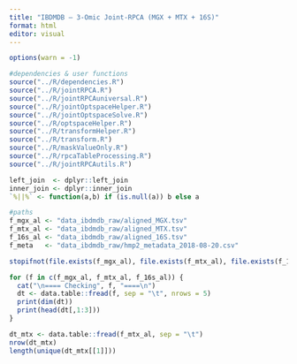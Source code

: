 ```yaml
---
title: "IBDMDB — 3-Omic Joint-RPCA (MGX + MTX + 16S)"
format: html
editor: visual
---
```


```r
options(warn = -1)

#dependencies & user functions
source("../R/dependencies.R")
source("../R/jointRPCA.R")
source("../R/jointRPCAuniversal.R")
source("../R/jointOptspaceHelper.R")
source("../R/jointOptspaceSolve.R")
source("../R/optspaceHelper.R")
source("../R/transformHelper.R")
source("../R/transform.R")
source("../R/maskValueOnly.R")
source("../R/rpcaTableProcessing.R")
source("../R/jointRPCAutils.R")

left_join  <- dplyr::left_join
inner_join <- dplyr::inner_join
`%||%` <- function(a,b) if (is.null(a)) b else a

#paths 
f_mgx_al <- "data_ibdmdb_raw/aligned_MGX.tsv"
f_mtx_al <- "data_ibdmdb_raw/aligned_MTX.tsv"
f_16s_al <- "data_ibdmdb_raw/aligned_16S.tsv"
f_meta   <- "data_ibdmdb_raw/hmp2_metadata_2018-08-20.csv"

stopifnot(file.exists(f_mgx_al), file.exists(f_mtx_al), file.exists(f_16s_al))

for (f in c(f_mgx_al, f_mtx_al, f_16s_al)) {
  cat("\n==== Checking", f, "====\n")
  dt <- data.table::fread(f, sep = "\t", nrows = 5)
  print(dim(dt))
  print(head(dt[,1:3]))
}

dt_mtx <- data.table::fread(f_mtx_al, sep = "\t")
nrow(dt_mtx)
length(unique(dt_mtx[[1]]))

```
